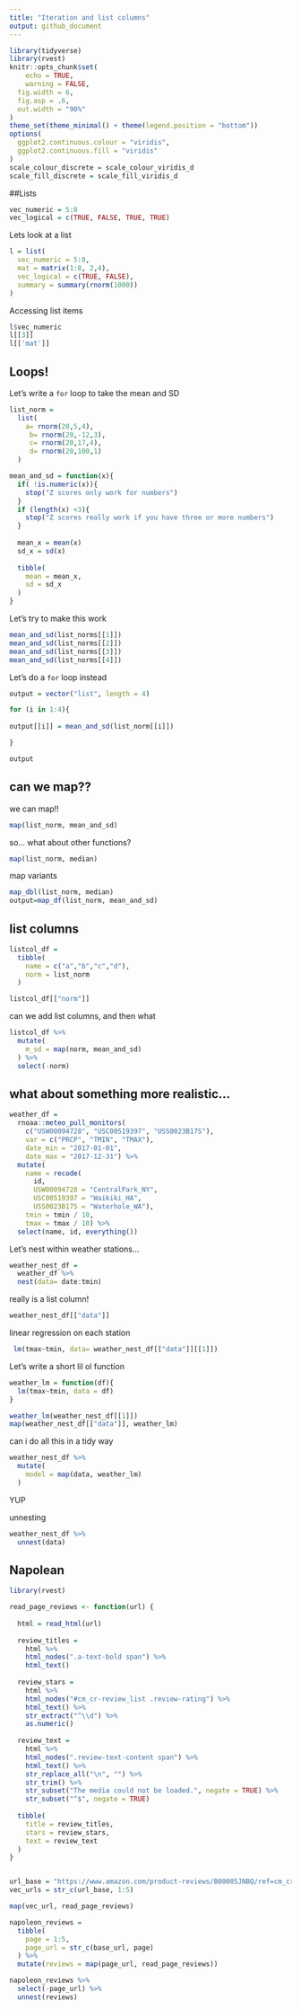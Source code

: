 ```yaml
---
title: "Iteration and list columns"
output: github_document
---
```


```r
library(tidyverse)
library(rvest)
knitr::opts_chunk$set(
	echo = TRUE,
	warning = FALSE,
  fig.width = 6,
  fig.asp = .6,
  out.width = "90%"
)
theme_set(theme_minimal() + theme(legend.position = "bottom"))
options(
  ggplot2.continuous.colour = "viridis",
  ggplot2.continuous.fill = "viridis"
)
scale_colour_discrete = scale_colour_viridis_d
scale_fill_discrete = scale_fill_viridis_d
```


##Lists

```r
vec_numeric = 5:8
vec_logical = c(TRUE, FALSE, TRUE, TRUE)
```

Lets look at a list

```r
l = list(
  vec_numeric = 5:8,
  mat = matrix(1:8, 2,4),
  vec_logical = c(TRUE, FALSE),
  summary = summary(rnorm(1000))
)
```

Accessing list items
```r
l$vec_numeric
l[[3]]
l[['mat']]
```

## Loops!

Let's write a `for` loop to take the mean and SD 

```r
list_norm = 
  list(
    a= rnorm(20,5,4),
     b= rnorm(20,-12,3),
     c= rnorm(20,17,4),
     d= rnorm(20,100,1)
  )

mean_and_sd = function(x){
  if( !is.numeric(x)){
    stop("Z scores only work for numbers")
  }
  if (length(x) <3){
    stop("Z scores really work if you have three or more numbers")
  }
  
  mean_x = mean(x)
  sd_x = sd(x)
  
  tibble(
    mean = mean_x,
    sd = sd_x
  )
}
```

Let's try to make this work
```r
mean_and_sd(list_norms[[1]])
mean_and_sd(list_norms[[2]])
mean_and_sd(list_norms[[3]])
mean_and_sd(list_norms[[4]])
```

Let's do a `for` loop instead

```r
output = vector("list", length = 4)

for (i in 1:4){
  
output[[i]] = mean_and_sd(list_norm[[i]])

}

output
```

## can we map??

we can map!!

```r
map(list_norm, mean_and_sd)
```

so... what about other functions?

```r
map(list_norm, median)
```

map variants

```r
map_dbl(list_norm, median)
output=map_df(list_norm, mean_and_sd)
```

## list columns

```r
listcol_df = 
  tibble(
    name = c("a","b","c","d"),
    norm = list_norm
  )

listcol_df[["norm"]]

```

can we add list columns, and then what


```r
listcol_df %>% 
  mutate(
    m_sd = map(norm, mean_and_sd)
  ) %>% 
  select(-norm)
```

## what about something more realistic...

```r
weather_df = 
  rnoaa::meteo_pull_monitors(
    c("USW00094728", "USC00519397", "USS0023B17S"),
    var = c("PRCP", "TMIN", "TMAX"), 
    date_min = "2017-01-01",
    date_max = "2017-12-31") %>%
  mutate(
    name = recode(
      id, 
      USW00094728 = "CentralPark_NY", 
      USC00519397 = "Waikiki_HA",
      USS0023B17S = "Waterhole_WA"),
    tmin = tmin / 10,
    tmax = tmax / 10) %>%
  select(name, id, everything())
```

Let's nest within weather stations...
```r
weather_nest_df =
  weather_df %>% 
  nest(data= date:tmin)
```

really is a list column!
```r
weather_nest_df[["data"]]
```

linear regression on each station
```r
 lm(tmax~tmin, data= weather_nest_df[["data"]][[1]])
```

Let's write a short lil ol function

```r
weather_lm = function(df){
  lm(tmax~tmin, data = df)
}

weather_lm(weather_nest_df[[1]])
map(weather_nest_df[["data"]], weather_lm)
```


can i do all this in a tidy way

```r
weather_nest_df %>% 
  mutate(
    model = map(data, weather_lm)
  )
```

YUP

unnesting

```r
weather_nest_df %>% 
  unnest(data)
```

## Napolean

```r
library(rvest)

read_page_reviews <- function(url) {
  
  html = read_html(url)
  
  review_titles = 
    html %>%
    html_nodes(".a-text-bold span") %>%
    html_text()
  
  review_stars = 
    html %>%
    html_nodes("#cm_cr-review_list .review-rating") %>%
    html_text() %>%
    str_extract("^\\d") %>%
    as.numeric()
  
  review_text = 
    html %>%
    html_nodes(".review-text-content span") %>%
    html_text() %>% 
    str_replace_all("\n", "") %>% 
    str_trim() %>% 
    str_subset("The media could not be loaded.", negate = TRUE) %>% 
    str_subset("^$", negate = TRUE)
  
  tibble(
    title = review_titles,
    stars = review_stars,
    text = review_text
  )
}


url_base = "https://www.amazon.com/product-reviews/B00005JNBQ/ref=cm_cr_arp_d_viewopt_rvwer?ie=UTF8&reviewerType=avp_only_reviews&sortBy=recent&pageNumber="
vec_urls = str_c(url_base, 1:5)

map(vec_url, read_page_reviews)
```


```r
napoleon_reviews = 
  tibble(
    page = 1:5,
    page_url = str_c(base_url, page)
  ) %>% 
  mutate(reviews = map(page_url, read_page_reviews))

napoleon_reviews %>% 
  select(-page_url) %>% 
  unnest(reviews)
```


